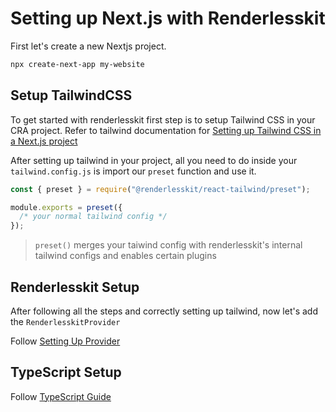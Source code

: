 # Setting up Next.js with Renderlesskit

First let's create a new Nextjs project.

```bash
npx create-next-app my-website
```

## Setup TailwindCSS

To get started with renderlesskit first step is to setup Tailwind CSS in your CRA project.
Refer to tailwind documentation for [Setting up Tailwind CSS in a Next.js project](https://tailwindcss.com/docs/guides/nextjs)

After setting up tailwind in your project, all you need to do inside your `tailwind.config.js` is import our `preset` function and use it.

```js
const { preset } = require("@renderlesskit/react-tailwind/preset");

module.exports = preset({
  /* your normal tailwind config */
});
```

> `preset()` merges your taiwind config with renderlesskit's internal tailwind configs and enables certain plugins

## Renderlesskit Setup

After following all the steps and correctly setting up tailwind, now let's add the `RenderlesskitProvider`

Follow [Setting Up Provider](/docs/getting-started#setting-up-provider)

## TypeScript Setup

Follow [TypeScript Guide](/guides/typescript-guide)
